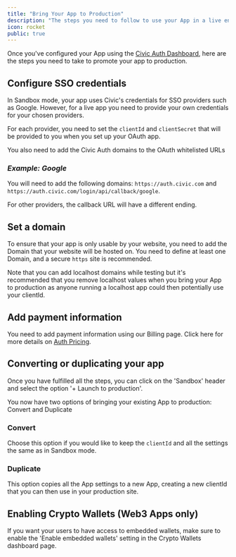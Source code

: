 ```yaml
---
title: "Bring Your App to Production"
description: "The steps you need to follow to use your App in a live environment."
icon: rocket
public: true
---
```





Once you've configured your App using the [Civic Auth Dashboard](https://auth.civic.com/dashboard), here are the steps you need to take to promote your app to production.

## Configure SSO credentials

In Sandbox mode, your app uses Civic's credentials for SSO providers such as Google. However, for a live app you need to provide your own credentials for your chosen providers.

For each provider, you need to set the `clientId` and `clientSecret` that will be provided to you when you set up your OAuth app.

You also need to add the Civic Auth domains to the OAuth whitelisted URLs

### *Example: Google*

You will need to add the following domains: `https://auth.civic.com` and `https://auth.civic.com/login/api/callback/google`.

For other providers, the callback URL will have a different ending.

## Set a domain

To ensure that your app is only usable by your website, you need to add the Domain that your website will be hosted on. You need to define at least one Domain, and a secure `https` site is recommended.

<Info>
  Note that you can add localhost domains while testing but it's recommended that you remove localhost values when you bring your App to production as anyone running a localhost app could then potentially use your clientId.
</Info>

## Add payment information

You need to add payment information using our Billing page. Click here for more details on [Auth Pricing](https://www.civic.com/pricing/auth-pricing).

## Converting or duplicating your app

Once you have fulfilled all the steps, you can click on the 'Sandbox' header and select the option '+ Launch to production'.

You now have two options of bringing your existing App to production: Convert and Duplicate

### Convert

Choose this option if you would like to keep the `clientId` and all the settings the same as in Sandbox mode.

### Duplicate

This option copies all the App settings to a new App, creating a new clientId that you can then use in your production site.

## Enabling Crypto Wallets (Web3 Apps only)

If you want your users to have access to embedded wallets, make sure to enable the 'Enable embedded wallets' setting in the Crypto Wallets dashboard page.
